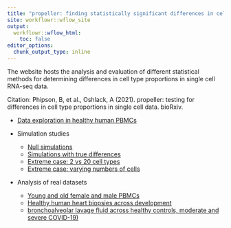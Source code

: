 ```yaml
---
title: "propeller: finding statistically significant differences in cell type populations in single cell data"
site: workflowr::wflow_site
output:
  workflowr::wflow_html:
    toc: false
editor_options:
  chunk_output_type: inline
---
```


The website hosts the analysis and evaluation of different statistical methods for 
determining differences in cell type proportions in single cell RNA-seq data. 

Citation:
Phipson, B, et al., Oshlack, A (2021). propeller: testing for differences in 
cell type proportions in single cell data. bioRxiv. 

* [Data exploration in healthy human PBMCs](pbmcJP.html)

* Simulation studies 
  + [Null simulations](nullsims.html)
  + [Simulations with true differences]()
  + [Extreme case: 2 vs 20 cell types]()
  + [Extreme case: varying numbers of cells]()

* Analysis of real datasets
  + [Young and old female and male PBMCs]()
  + [Healthy human heart biopsies across development]()
  + [bronchoalveolar lavage fluid across healthy controls, moderate and severe COVID-19)]()

